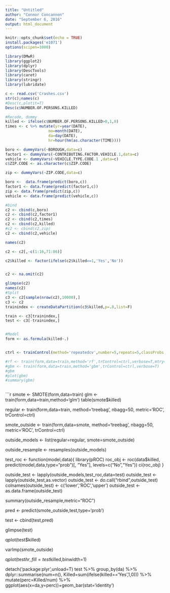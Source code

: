 ```yaml
---
title: "Untitled"
author: "Connor Concannon"
date: "September 6, 2016"
output: html_document
---
```


```r
knitr::opts_chunk$set(echo = TRUE)
install.packages('e1071')
options(scipen=1000)

library(DMwR)
library(ggplot2)
library(dplyr)
library(DescTools)
library(caret)
library(stringr)
library(lubridate)

c <- read.csv('Crashes.csv')
str(c);names(c)
#Desc(c,plotit=T)
Desc(c$NUMBER.OF.PERSONS.KILLED)

#Recode, dummy
killed <- ifelse(c$NUMBER.OF.PERSONS.KILLED>0,1,0)
times <- c %>% mutate(yr=year(DATE),
                   mo=month(DATE),
                   da=day(DATE),
                   hr=hour(hm(as.character(TIME))))

boro <- dummyVars(~BOROUGH,data=c)
factor1 <- dummyVars(~CONTRIBUTING.FACTOR.VEHICLE.1,data=c)
vehicle <- dummyVars(~VEHICLE.TYPE.CODE.1 ,data=c)
c$ZIP.CODE <- as.character(c$ZIP.CODE)

zip <- dummyVars(~ZIP.CODE,data=c)

boro <-  data.frame(predict(boro,c))
factor1 <- data.frame(predict(factor1,c))
zip <- data.frame(predict(zip,c))
vehicle <- data.frame(predict(vehicle,c))

#bind
c2 <- cbind(c,boro)
c2 <- cbind(c2,factor1)
c2 <- cbind(c2,times)
c2 <- cbind(c2,killed)
#c2 <- cbind(c2,zip)
c2 <- cbind(c2,vehicle)

names(c2)

c2 <- c2[,-c(1:16,71:86)]

c2$killed <- factor(ifelse(c2$killed==1,'Yes','No'))


c2 <- na.omit(c2)

glimpse(c2)
names(c2)
#Split
c3 <- c2[sample(nrow(c2),10000),]
c3 <- c2
trainindex <- createDataPartition(c3$killed,p=.8,list=F)

train <- c3[trainindex,]
test <- c3[-trainindex,]


#Model
form <- as.formula(killed~.)


ctrl <- trainControl(method='repeatedcv',number=5,repeats=5,classProbs = T)

#rf <- train(form,data=train,method='rf',trControl=ctrl,verbose=T,mtry=10)
#gbm <- train(form,data=train,method='gbm',trControl=ctrl,verbose=T)
#gbm
#plot(gbm)
#summary(gbm)



```

```r

smote <- SMOTE(form,data=train)
glm <- train(form,data=train,method='glm')
table(smote$killed)


regular <- train(form,data=train,
                       method='treebag',
                       nbagg=50,
                       metric='ROC',
                       trControl=ctrl)

smote_outside <- train(form,data=smote,
                       method='treebag',
                       nbagg=50,
                       metric='ROC',
                       trControl=ctrl)

outside_models <- list(regular=regular,
                       smote=smote_outside)

outside_resample <- resamples(outside_models)

test_roc <- function(model,data){
  library(pROC)
  roc_obj <- roc(data$killed,
                 predict(model,data,type="prob")[, "Yes"],
                 levels=c("No","Yes"))
  ci(roc_obj)
}


outside_test <- lapply(outside_models,test_roc,data=test)
outside_test <- lapply(outside_test,as.vector)
outside_test <- do.call("rbind",outside_test)
colnames(outside_test) <- c('lower','ROC','upper')
outside_test <- as.data.frame(outside_test)

summary(outside_resample,metric="ROC")

pred <- predict(smote_outside,test,type='prob')

test <- cbind(test,pred)




glimpse(test)

qplot(test$killed)

varImp(smote_outside)

qplot(test$hr,fill=test$killed,binwidth=1)

detach('package:plyr',unload=T)
test %>% 
  group_by(da) %>% 
  dplyr::summarise(num=n(),
            Killed=sum(ifelse(killed=='Yes',1,0))) %>% 
  mutate(perc=Killed/num) %>% 
  ggplot(aes(x=da,y=perc))+geom_bar(stat='identity')


